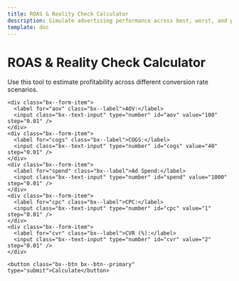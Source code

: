 ```yaml
---
title: ROAS & Reality Check Calculator
description: Simulate advertising performance across best, worst, and probable scenarios.
template: doc
---
```


# ROAS & Reality Check Calculator

Use this tool to estimate profitability across different conversion rate scenarios.

<div id="roas-root" class="carbon-container">
  <form id="roas-form" class="bx--form">

    <div class="bx--form-item">
      <label for="aov" class="bx--label">AOV:</label>
      <input class="bx--text-input" type="number" id="aov" value="100" step="0.01" />
    </div>
    <div class="bx--form-item">
      <label for="cogs" class="bx--label">COGS:</label>
      <input class="bx--text-input" type="number" id="cogs" value="40" step="0.01" />
    </div>
    <div class="bx--form-item">
      <label for="spend" class="bx--label">Ad Spend:</label>
      <input class="bx--text-input" type="number" id="spend" value="1000" step="0.01" />
    </div>
    <div class="bx--form-item">
      <label for="cpc" class="bx--label">CPC:</label>
      <input class="bx--text-input" type="number" id="cpc" value="1" step="0.01" />
    </div>
    <div class="bx--form-item">
      <label for="cvr" class="bx--label">CVR (%):</label>
      <input class="bx--text-input" type="number" id="cvr" value="2" step="0.01" />
    </div>

    <button class="bx--btn bx--btn--primary" type="submit">Calculate</button>
  </form>
  <div id="roas-results"></div>
  <svg id="roas-chart" width="600" height="300"></svg>
</div>

<script src="https://cdn.jsdelivr.net/npm/d3@7"></script>
<script type="module" src="/js/roas-calculator.js"></script>

<style>{`
#roas-form {
  display: flex;
  flex-wrap: wrap;
  gap: 0.5rem;
  margin-bottom: 1rem;
}
#roas-form .bx--form-item {
  margin-right: 1rem;
}
`}</style>

